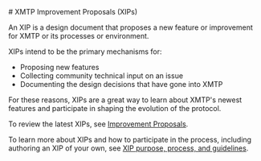 
<AutoBreadcrumb />
# XMTP Improvement Proposals (XIPs)

An XIP is a design document that proposes a new feature or improvement for XMTP or its processes or environment.

XIPs intend to be the primary mechanisms for:

- Proposing new features
- Collecting community technical input on an issue
- Documenting the design decisions that have gone into XMTP

For these reasons, XIPs are a great way to learn about XMTP's newest features and participate in shaping the evolution of the protocol.

To review the latest XIPs, see [Improvement Proposals](https://community.xmtp.org/c/xips/xip-drafts/53).

To learn more about XIPs and how to participate in the process, including authoring an XIP of your own, see [XIP purpose, process, and guidelines](https://github.com/xmtp/XIPs/blob/main/XIPs/xip-0-purpose-process.md).
